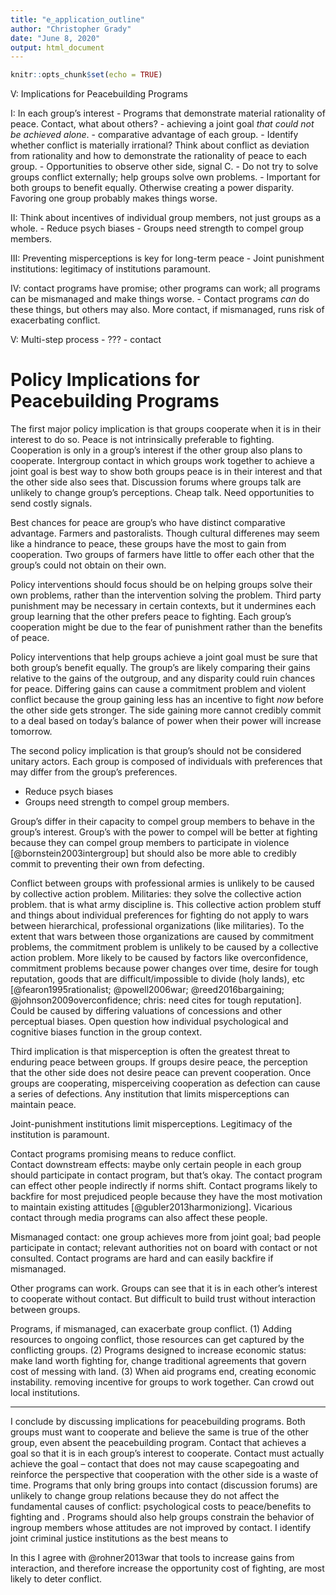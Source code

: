 ```yaml
---
title: "e_application_outline"
author: "Christopher Grady"
date: "June 8, 2020"
output: html_document
---
```


```r
knitr::opts_chunk$set(echo = TRUE)
```

V: Implications for Peacebuilding Programs

I: In each group's interest
-	Programs that demonstrate material rationality of peace.  Contact, what about others?
    - achieving a joint goal _that could not be achieved alone_.
        - comparative advantage of each group.
-	Identify whether conflict is materially irrational?  Think about conflict as deviation from rationality and how to demonstrate the rationality of peace to each group.
-	Opportunities to observe other side, signal C.
-	Do not try to solve groups conflict externally; help groups solve own problems.
-	Important for both groups to benefit equally.  Otherwise creating a power disparity.  Favoring one group probably makes things worse.

II: Think about incentives of individual group members, not just groups as a whole.
-	Reduce psych biases
-	Groups need strength to compel group members.

III: Preventing misperceptions is key for long-term peace
-	Joint punishment institutions: legitimacy of institutions paramount.

IV: contact programs have promise; other programs can work; all programs can be mismanaged and make things worse.
- Contact programs _can_ do these things, but others may also.  More contact, if mismanaged, runs risk of exacerbating conflict.

V: Multi-step process
- ???
- contact



# Policy Implications for Peacebuilding Programs



<!--Both groups perceive cooperation in their interest; shared knowledge of this. achieve joint goal. -->
The first major policy implication is that groups cooperate when it is in their interest to do so.  Peace is not intrinsically preferable to fighting.  Cooperation is only in a group's interest if the other group also plans to cooperate.  Intergroup contact in which groups work together to achieve a joint goal is best way to show both groups peace is in their interest and that the other side also sees that.  Discussion forums where groups talk are unlikely to change group's perceptions.  Cheap talk.  Need opportunities to send costly signals.

<!--Consequence of above about "in their interest": comparative advantage -->
Best chances for peace are group's who have distinct comparative advantage.  Farmers and pastoralists.  Though cultural differenes may seem like a hindrance to peace, these groups have the most to gain from cooperation.  Two groups of farmers have little to offer each other that the group's could not obtain on their own.

<!--Consequence of above about "in their interest": do not try to solve group's problems externally.  The benefits of cooperating must be factors that will not chance when a third party leaves. -->
Policy interventions should focus should be on helping groups solve their own problems, rather than the intervention solving the problem.  Third party punishment may be necessary in certain contexts, but it undermines each group learning that the other prefers peace to fighting.  Each group's cooperation might be due to the fear of punishment rather than the benefits of peace.

<!--Consequence of above about "in their interest": both groups benefit equally -->
Policy interventions that help groups achieve a joint goal must be sure that both group's benefit equally.  The group's are likely comparing their gains relative to the gains of the outgroup, and any disparity could ruin chances for peace.  Differing gains can cause a commitment problem and violent conflict because the group gaining less has an incentive to fight _now_ before the other side gets stronger.  The side gaining more cannot credibly commit to a deal based on today's balance of power when their power will increase tomorrow.  

<!--Groups are composed of individuals with different preferences from the group-->
The second policy implication is that group's should not be considered unitary actors.  Each group is composed of individuals with preferences that may differ from the group's preferences.  

-	Reduce psych biases
-	Groups need strength to compel group members.

<!--consequence of above about "groups made of individuals": different capacity to compel individuals, leads into paragaph about militaries. -->
Group's differ in their capacity to compel group members to behave in the group's interest.  Group's with the power to compel will be better at fighting because they can compel group members to participate in violence [@bornstein2003intergroup] but should also be more able to credibly commit to preventing their own from defecting.

<!--consequence of individuals/collective action causing conflict:  this stuff likely doesn't apply to professional militaries. -->
Conflict between groups with professional armies is unlikely to be caused by collective action problem. Militaries: they solve the collective action problem. that is what army discipline is.  This collective action problem stuff and things about individual preferences for fighting do not apply to wars between hierarchical, professional organizations (like militaries).  To the extent that wars between those organizations are caused by commitment problems, the commitment problem is unlikely to be caused by a collective action problem.  More likely to be caused by factors like overconfidence, commitment problems because power changes over time, desire for tough reputation, goods that are difficult/impossible to divide (holy lands), etc [@fearon1995rationalist; @powell2006war; @reed2016bargaining; @johnson2009overconfidence; chris: need cites for tough reputation].  Could be caused by differing valuations of concessions and other perceptual biases.  Open question how individual psychological and cognitive biases function in the group context.


<!--Cooperation breeds more cooperation; threat to sustainability is accidental defection/misperceptions.  Must avoid misperceptions. -->
Third implication is that misperception is often the greatest threat to enduring peace between groups.  If groups desire peace, the perception that the other side does not desire peace can prevent cooperation.  Once groups are cooperating, misperceiving cooperation as defection can cause a series of defections.  Any institution that limits misperceptions can maintain peace.

Joint-punishment institutions limit misperceptions.  Legitimacy of the institution is paramount.


<!--Fourth: contact programs have promise; other programs can work; all programs can be mismanaged and make things worse. -->
Contact programs promising means to reduce conflict.  
Contact downstream effects: maybe only certain people in each group should participate in contact program, but that's okay.  The contact program can effect other people indirectly if norms shift.  Contact programs likely to backfire for most prejudiced people because they have the most motivation to maintain existing attitudes [@gubler2013harmoniziong].  Vicarious contact through media programs can also affect these people.

<!--contact can backfire -->
Mismanaged contact: one group achieves more from joint goal; bad people participate in contact; relevant authorities not on board with contact or not consulted.  Contact programs are hard and can easily backfire if mismanaged.

<!--other programs can work. -->
Other programs can work.  Groups can see that it is in each other's interest to cooperate without contact.  But difficult to build trust without interaction between groups.

<!--well-meaning programs can exacerbate conflict -->
Programs, if mismanaged, can exacerbate group conflict.  (1) Adding resources to ongoing conflict, those resources can get captured by the conflicting groups.  (2) Programs designed to increase economic status: make land worth fighting for, change traditional agreements that govern cost of messing with land.  (3) When  aid programs end, creating economic instability. removing incentive for groups to work together.  Can crowd out local institutions.














************

<!--11 - Implications for peacebuilding programs. -->
I conclude by discussing implications for peacebuilding programs.  Both groups must want to cooperate and believe the same is true of the other group, even absent the peacebuilding program.  Contact that achieves a goal so that it is in each group's interest to cooperate.  Contact must actually achieve the goal -- contact that does not may cause scapegoating and reinforce the perspective that cooperation with the other side is a waste of time.   Programs that only bring groups into contact (discussion forums) are unlikely to change group relations because they do not affect the fundamental causes of conflict: psychological costs to peace/benefits to fighting and .  Programs should also help groups constrain the behavior of ingroup members whose attitudes are not improved by contact.  I identify joint criminal justice institutions as the best means to 


In this I agree with @rohner2013war that tools to increase gains from interaction, and therefore increase the opportunity cost of fighting, are most likely to deter conflict.